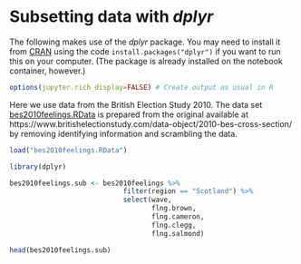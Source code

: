 # Subsetting data with *dplyr*


The following makes use of the *dplyr* package. You may need to install it
from [CRAN](https://cran.r-project.org/package=data.table) using the code
`install.packages("dplyr")` if you want to run this on your computer. (The package is already installed on
the notebook container, however.)

```r
options(jupyter.rich_display=FALSE) # Create output as usual in R
```

Here we use data from the British Election Study 2010. The data set [bes2010feelings.RData](https://github.com/melff/dataman-r/raw/main/data-frames/bes2010feelings.RData) is prepared from the original available at https://www.britishelectionstudy.com/data-object/2010-bes-cross-section/ by removing identifying information and scrambling the data.

```r
load("bes2010feelings.RData")
```

```r
library(dplyr)
```

```r
bes2010feelings.sub <- bes2010feelings %>%
                            filter(region == "Scotland") %>%
                            select(wave,
                                   flng.brown,
                                   flng.cameron,
                                   flng.clegg,
                                   flng.salmond)
```

```r
head(bes2010feelings.sub)
```

```r

```
